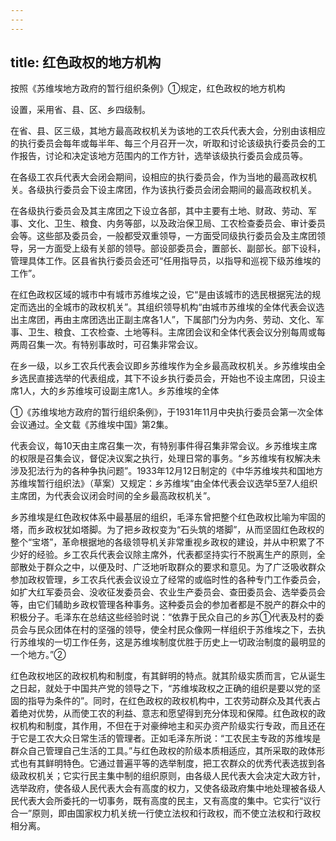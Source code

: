 ```yaml
---
---
---
```

title: 红色政权的地方机构
---



按照《苏维埃地方政府的暂行组织条例》①规定，红色政权的地方机构

设置，采用省、县、区、乡四级制。

在省、县、区三级，其地方最高政权机关为该地的工农兵代表大会，分别由该相应的执行委员会每年或每半年、每三个月召开一次，听取和讨论该级执行委员会的工作报告，讨论和决定该地方范围内的工作方针，选举该级执行委员会成员等。

在各级工农兵代表大会闭会期间，设相应的执行委员会，作为当地的最高政权机关。各级执行委员会下设主席团，作为该执行委员会闭会期间的最高政权机关。

在各级执行委员会及其主席团之下设立各部，其中主要有土地、财政、劳动、军事、文化、卫生、粮食、内务等部，以及政治保卫局、工农检查委员会、审计委员会等。这些部及委员会，一般都受双重领导，一方面受同级执行委员会及主席团领导，另一方面受上级有关部的领导。部设部委员会，置部长、副部长。部下设科，管理具体工作。区县省执行委员会还可“任用指导员，以指导和巡视下级苏维埃的工作”。

在红色政权区域的城市中有城市苏维埃之设，它“是由该城市的选民根据宪法的规定而选出的全城市的政权机关”。其组织领导机构“由城市苏维埃的全体代表会议选出主席团，再由主席团选出正副主席各1人”，下属部门分为内务、劳动、文化、军事、卫生、粮食、工农检查、土地等科。主席团会议和全体代表会议分别每周或每两周召集一次。有特别事故时，可召集非常会议。

在乡一级，以乡工农兵代表会议即乡苏维埃作为全乡最高政权机关。乡苏维埃由全乡选民直接选举的代表组成，其下不设乡执行委员会，开始也不设主席团，只设主席1人，大的乡苏维埃可设副主席1人。乡苏维埃的全体

①《苏维埃地方政府的暂行组织条例》，于1931年11月中央执行委员会第一次全体会议通过。全文载《苏维埃中国》第2集。

代表会议，每10天由主席召集一次，有特别事件得召集非常会议。乡苏维埃主席的权限是召集会议，督促决议案之执行，处理日常的事务。“乡苏维埃有权解决未涉及犯法行为的各种争执问题”。1933年12月12日制定的《中华苏维埃共和国地方苏维埃暂行组织法》（草案）又规定：乡苏维埃“由全体代表会议选举5至7人组织主席团，为代表会议闭会时间的全乡最高政权机关”。

乡苏维埃是红色政权体系中最基层的组织，毛泽东曾把整个红色政权比喻为牢固的塔，而乡政权犹如塔脚。为了把乡政权变为“石头筑的塔脚”，从而坚固红色政权的整个“宝塔”，革命根据地的各级领导机关非常重视乡政权的建设，并从中积累了不少好的经验。乡工农兵代表会议除主席外，代表都坚持实行不脱离生产的原则，全部散处于群众之中，以便及时、广泛地听取群众的要求和意见。为了广泛吸收群众参加政权管理，乡工农兵代表会议设立了经常的或临时性的各种专门工作委员会，如扩大红军委员会、没收征发委员会、农业生产委员会、查田委员会、选举委员会等，由它们辅助乡政权管理各种事务。这种委员会的参加者都是不脱产的群众中的积极分子。毛泽东在总结这些经验时说：“依靠于民众自己的乡苏①代表及村的委员会与民众团体在村的坚强的领导，使全村民众像网一样组织于苏维埃之下，去执行苏维埃的一切工作任务，这是苏维埃制度优胜于历史上一切政治制度的最明显的一个地方。”②

红色政权地区的政权机构和制度，有其鲜明的特点。就其阶级实质而言，它从诞生之日起，就处于中国共产党的领导之下，“苏维埃政权之正确的组织是要以党的坚固的指导为条件的”。同时，在红色政权的政权机构中，工农劳动群众及其代表占着绝对优势，从而使工农的利益、意志和愿望得到充分体现和保障。红色政权的政权机构和制度，其作用，不但在于对豪绅地主和买办资产阶级实行专政，而且还在于它是工农大众日常生活的管理者。正如毛泽东所说：“工农民主专政的苏维埃是群众自己管理自己生活的工具。”与红色政权的阶级本质相适应，其所采取的政体形式也有其鲜明特色。它通过普遍平等的选举制度，把工农群众的优秀代表选拔到各级政权机关；它实行民主集中制的组织原则，由各级人民代表大会决定大政方针，选举政府，使各级人民代表大会有高度的权力，又使各级政府集中地处理被各级人民代表大会所委托的一切事务，既有高度的民主，又有高度的集中。它实行“议行合一”原则，即由国家权力机关统一行使立法权和行政权，而不使立法权和行政权相分离。